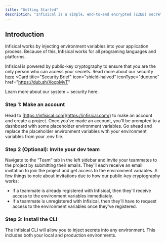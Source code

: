 ```yaml
---
title: "Getting Started"
description: "Infisical is a simple, end-to-end encrypted (E2EE) secrets manager that enables teams to sync and manage their application environment variables."
---
```


## Introduction

Infisical works by injecting environment variables into your application process. Because of this, Infisical works for all programing languages and platforms.

Infisical is powered by public-key cryptography to ensure that you are the only person who can access your secrets. Read more about our security [here](https://dub.sh/XocpMvT)
<Card
  title="Security Brief"
  icon="shield-halved"
  iconType="duotone"
  href="https://dub.sh/XocpMvT"
>
  Learn more about our system + security here.
</Card>


### Step 1: Make an account

Head to [https://infisical.com](https://infisical.com/) to make an account and create a project. Once you've made an account, you'll be prompted to a dashboard with some placeholder environment variables. Go ahead and replace the placeholder environment variables with your environment variables from your .env file.

### Step 2 (Optional): Invite your dev team

Navigate to the “Team” tab in the left sidebar and invite your teammates to the project by submitting their emails. They'll each receive an email invitation to join the project and get access to the environment variables. A few things to note about invitations due to how our public-key cryptography works:

- If a teammate is already registered with Infisical, then they'll receive access to the environment variables immediately.
- If a teammate is unregistered with Infisical, then they'll have to request access to the environment variables once they've registered.

### Step 3: Install the CLI
The Infisical CLI will allow you to inject secrets into any environment. This includes both your local and production environments. 
 
